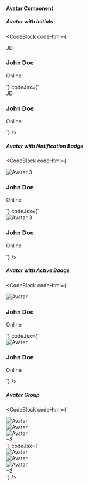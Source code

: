 ---
---


#### Avatar Component

##### Avatar with Initials

<Preview>
    <AvatarwithInitials />
</Preview>

<CodeBlock
  codeHtml={`<div class="flex items-center">
  <div class="flex h-12 w-12 items-center justify-center rounded-full bg-indigo-500 text-2xl font-semibold text-white">JD</div>
  <div class="ml-4">
    <h3 class="text-lg font-semibold">John Doe</h3>
    <p class="text-gray-600">Online</p>
  </div>
</div>`}
  codeJsx={`<div className="flex items-center">
  <div className="flex h-12 w-12 items-center justify-center rounded-full bg-indigo-500 text-2xl font-semibold text-white">JD</div>
  <div className="ml-4">
    <h3 className="text-lg font-semibold">John Doe</h3>
    <p className="text-gray-600">Online</p>
  </div>
</div>`}
/>

##### Avatar with Notification Badge

<Preview>
    <AvatarwithNotificationBadge />
</Preview>

<CodeBlock
  codeHtml={`<div class="flex items-center">
  <div class="relative">
    <img class="h-12 w-12 rounded-full" src="https://source.unsplash.com/random/100x100?face" alt="Avatar" />
    <span class="absolute right-0 top-0 block rounded-full bg-red-500 px-2 py-1 text-xs text-white"> 3 </span>
  </div>
  <div class="ml-4">
    <h3 class="text-lg font-semibold">John Doe</h3>
    <p class="text-gray-600">Online</p>
  </div>
</div>`}
  codeJsx={`<div className="flex items-center">
  <div className="relative">
    <img className="h-12 w-12 rounded-full" src="https://source.unsplash.com/random/100x100?face" alt="Avatar" />
    <span className="absolute right-0 top-0 block rounded-full bg-red-500 px-2 py-1 text-xs text-white"> 3 </span>
  </div>
  <div className="ml-4">
    <h3 className="text-lg font-semibold">John Doe</h3>
    <p className="text-gray-600">Online</p>
  </div>
</div>`}
/>

##### Avatar with Active Badge

<Preview>
    <AvatarwithActiveBadge />
</Preview>

<CodeBlock
  codeHtml={`<div class="flex items-center">
  <div class="avatar relative">
    <img class="h-12 w-12 rounded-full" src="https://source.unsplash.com/random/100x100?face" alt="Avatar" />
    <span class="absolute bottom-0 right-0 block h-3 w-3 rounded-full bg-green-500 ring-2 ring-white"></span>
  </div>
  <div class="ml-4">
    <h3 class="text-lg font-semibold">John Doe</h3>
    <p class="text-gray-600">Online</p>
  </div>
</div>`}
  codeJsx={`<div className="flex items-center">
  <div className="avatar relative">
    <img className="h-12 w-12 rounded-full" src="https://source.unsplash.com/random/100x100?face" alt="Avatar" />
    <span className="absolute bottom-0 right-0 block h-3 w-3 rounded-full bg-green-500 ring-2 ring-white"></span>
  </div>
  <div className="ml-4">
    <h3 className="text-lg font-semibold">John Doe</h3>
    <p className="text-gray-600">Online</p>
  </div>
</div>`}
/>

##### Avatar Group

<Preview>
    <AvatarGroup />
</Preview>

<CodeBlock
  codeHtml={`<div class="flex -space-x-4">
  <div>
    <img class="h-12 w-12 rounded-full border-2 border-white" src="https://source.unsplash.com/random/100x100?face" alt="Avatar" />
  </div>
  <div>
    <img class="h-12 w-12 rounded-full border-2 border-white" src="https://source.unsplash.com/random/100x100?face" alt="Avatar" />
  </div>
  <div>
    <img class="h-12 w-12 rounded-full border-2 border-white" src="https://source.unsplash.com/random/100x100?face" alt="Avatar" />
  </div>
  <div class="flex h-12 w-12 items-center justify-center rounded-full bg-gray-400 text-2xl font-semibold text-white">+3</div>
</div>`}
  codeJsx={`<div className="flex -space-x-4">
  <div>
    <img className="h-12 w-12 rounded-full border-2 border-white" src="https://source.unsplash.com/random/100x100?face" alt="Avatar" />
  </div>
  <div>
    <img className="h-12 w-12 rounded-full border-2 border-white" src="https://source.unsplash.com/random/100x100?face" alt="Avatar" />
  </div>
  <div>
    <img className="h-12 w-12 rounded-full border-2 border-white" src="https://source.unsplash.com/random/100x100?face" alt="Avatar" />
  </div>
  <div className="flex h-12 w-12 items-center justify-center rounded-full bg-gray-400 text-2xl font-semibold text-white">+3</div>
</div>`}
/>
